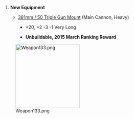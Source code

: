 # '''New Equipment'''
#* {{template:RedGunHeavy}} [[381mm / 50 Triple Gun Mount]] (Main Cannon, Heavy)
#** {{Firepower}} +20, {{AA}} +2 {{Hit}} -3 {{Evasion}} -1 {{Range}} Very Long
#** '''Unbuildable, 2015 March Ranking Reward'''


[[File:Weapon133.png|200px]]